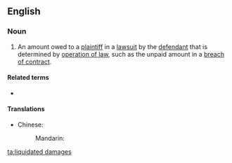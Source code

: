 ==English==

===Noun===
{{en-plural noun}}

# {{lb|en|legal}} An amount owed to a [[plaintiff]] in a [[lawsuit]] by the [[defendant]] that is determined by [[operation of law]], such as the unpaid amount in a [[breach of contract]].

====Related terms====
* {{l|en|unliquidated damages}}

====Translations====
{{trans-top|liquidated damages}}
* Chinese:
*: Mandarin: {{t|cmn|约定违约金|sc=Hani}}
{{trans-mid}}
{{trans-bottom}}

[[ta:liquidated damages]]